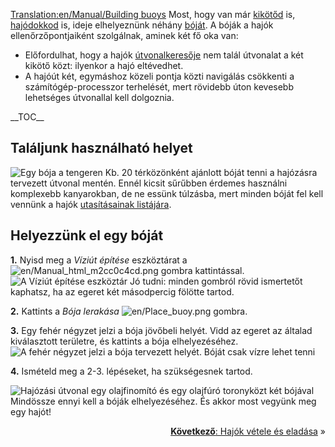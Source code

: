[[Translation:en/Manual/Building buoys]]
{{hu/Oktatás}}
Most, hogy van már [[hu/Manual/Kikötő építése|kikötőd]] is, [[hu/Manual/Hajódokk építése|hajódokkod]] is, ideje elhelyeznünk néhány [[hu/Trash/Kikötők|bóját]]. A bóják a hajók ellenőrzőpontjaiként szolgálnak, aminek két fő oka van:
*Előfordulhat, hogy a hajók [[hu/Útvonalkeresők|útvonalkeresője]] nem talál útvonalat a két kikötő közt: ilyenkor a hajó eltévedhet.
*A hajóút két, egymáshoz közeli pontja közti navigálás csökkenti a számítógép-processzor terhelését, mert rövidebb úton kevesebb lehetséges útvonallal kell dolgoznia.


__TOC__

==Találjunk használható helyet==
[[File:en/Buoy.png|left|frame|Egy bója a tengeren]]
Kb. 20 térközönként ajánlott bóját tenni a hajózásra tervezett útvonal mentén. Ennél kicsit sűrűbben érdemes használni komplexebb kanyarokban, de ne essünk túlzásba, mert minden bóját fel kell vennünk a hajók [[hu/Manual/Utasítások|utasításainak listájára]].

<div style="clear:left"></div>

==Helyezzünk el egy bóját==

'''1.''' Nyisd meg a ''Víziút építése'' eszköztárat a [[File:en/Manual html m2cc0c4cd.png]] gombra kattintással.
[[File:hu/Dock toolbar.png|frame|none|A ''Víziút építése'' eszköztár]]
Jó tudni: minden gombról rövid ismertetőt kaphatsz, ha az egeret két másodpercig fölötte tartod.

'''2.''' Kattints a ''Bója lerakása'' [[File:en/Place buoy.png]] gombra. 


'''3.''' Egy fehér négyzet jelzi a bója jövőbeli helyét. Vidd az egeret az általad kiválasztott területre, és kattints a bója elhelyezéséhez.
[[File:en/Placing-buoy-1.png|frame|none|A fehér négyzet jelzi a bója tervezett helyét. Bóját csak vízre lehet tenni]]

'''4.''' Ismételd meg a 2-3. lépéseket, ha szükségesnek tartod.


[[File:en/Placing-buoy-2.png|frame|left|Hajózási útvonal egy [[hu/Manual/Base Set/Economy/Olajfinomító|olajfinomító]] és egy [[hu/Manual/Base Set/Economy/Olajfúró torony|olajfúró torony]]közt két bójával]]
{{en/-}}
Mindössze ennyi kell a bóják elhelyezéséhez. És akkor most vegyünk meg egy hajót!


<span style="float: right">[[hu/Manual/Hajók vétele és eladása|'''Következő''': Hajók vétele és eladása]] &raquo;</span>